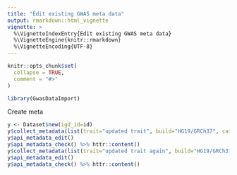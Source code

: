 ```yaml
---
title: "Edit existing GWAS meta data"
output: rmarkdown::html_vignette
vignette: >
  %\VignetteIndexEntry{Edit existing GWAS meta data}
  %\VignetteEngine{knitr::rmarkdown}
  %\VignetteEncoding{UTF-8}
---
```


```r
knitr::opts_chunk$set(
  collapse = TRUE,
  comment = "#>"
)
```

```r
library(GwasDataImport)
```

Create meta


```r
y <- Dataset$new(igd_id=id)
y$collect_metadata(list(trait="updated trait", build="HG19/GRCh37", category="NA", subcategory="NA", group_name="public", population="European", sex="Males", note='asdasd'))
y$api_metadata_edit()
y$api_metadata_check() %>% httr::content()
y$collect_metadata(list(trait="updated trait again", build="HG19/GRCh37", category="NA", subcategory="NA", group_name="public", population="European", sex="Males", note='asdasd'))
y$api_metadata_edit()
y$api_metadata_check() %>% httr::content()
```

